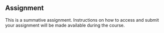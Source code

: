 ## Assignment

This is a summative assignment. Instructions on how to access and submit your assignment will be made available during the course.
